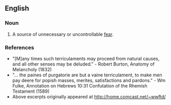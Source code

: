 ==English==
===Noun===
{{en-noun}}
# {{context|obsolete|lang=en}} A source of unnecessary or uncontrollable [[fear]].

===References===
*"[M]any times such terriculaments may proceed from natural causes, and all other senses may be deluded." - Robert Burton, Anatomy of Melancholy (1832)
*"... the paines of purgatorie are but a vaine terriculament, to make men pay deere for popish masses, merites, satisfactions and pardons." - Wm Fulke, Annotation on Hebrews 10:31 Confutation of the Rhemish Testament  (1589)
*Above excerpts originally appeared at http://home.comcast.net/~wwftd/
